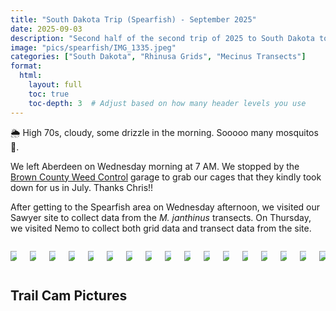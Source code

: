 ```yaml
---
title: "South Dakota Trip (Spearfish) - September 2025"
date: 2025-09-03
description: "Second half of the second trip of 2025 to South Dakota to collect data from *R. pilosa* grids and *M. janthinus* transects."
image: "pics/spearfish/IMG_1335.jpeg"
categories: ["South Dakota", "Rhinusa Grids", "Mecinus Transects"]
format:
  html:
    layout: full
    toc: true
    toc-depth: 3  # Adjust based on how many header levels you use
---
```


<!-- <div style="text-align: center; margin-top: 2em;">
  <a class="btn-small" href="spring25spearfish.qmd" role="button">
    View the Spearfish portion of this trip here →
  </a>
</div> -->

::: {.callout-note title="Weather"}
🌦️ High 70s, cloudy, some drizzle in the morning. Sooooo many mosquitos 🦟.
:::

We left Aberdeen on Wednesday morning at 7 AM. We stopped by the <a href="https://www.brown.sd.us/department/weed-pest" target="_blank">Brown County Weed Control</a> garage to grab our cages that they kindly took down for us in July. Thanks Chris!! 

After getting to the Spearfish area on Wednesday afternoon, we visited our Sawyer site to collect data from the *M. janthinus* transects. On Thursday, we visited Nemo to collect both grid data and transect data from the site. 

:::{.columns}
::: {.column width="33%" .px-2}
[![](pics/spearfish/IMG_1335.jpeg)](pics/spearfish/IMG_1335.jpeg){data-fancybox="gallery" data-caption=""}
:::
::: {.column width="33%" .px-2}
[![](pics/spearfish/IMG_1334.jpeg)](pics/spearfish/IMG_1334.jpeg){data-fancybox="gallery" data-caption=""}
:::

::: {.column width="33%" .px-2}
[![](pics/spearfish/IMG_1309.jpeg)](pics/spearfish/IMG_1309.jpeg){data-fancybox="gallery" data-caption=""}
:::

::: {.column width="33%" .px-2}
[![](pics/spearfish/IMG_1301.jpeg)](pics/spearfish/IMG_1301.jpeg){data-fancybox="gallery" data-caption=""}
:::

::: {.column width="33%" .px-2}
[![](pics/spearfish/IMG_1307.jpeg)](pics/spearfish/IMG_1307.jpeg){data-fancybox="gallery" data-caption=""}
:::

::: {.column width="33%" .px-2}
[![](pics/spearfish/IMG_1310.jpeg)](pics/spearfish/IMG_1310.jpeg){data-fancybox="gallery" data-caption=""}
:::

::: {.column width="33%" .px-2}
[![](pics/spearfish/IMG_1312.jpeg)](pics/spearfish/IMG_1312.jpeg){data-fancybox="gallery" data-caption=""}
:::

::: {.column width="33%" .px-2}
[![](pics/spearfish/IMG_1318.jpeg)](pics/spearfish/IMG_1318.jpeg){data-fancybox="gallery" data-caption=""}
:::

::: {.column width="33%" .px-2}
[![](pics/spearfish/IMG_1319.jpeg)](pics/spearfish/IMG_1319.jpeg){data-fancybox="gallery" data-caption=""}
:::

::: {.column width="33%" .px-2}
[![](pics/spearfish/IMG_1320.jpeg)](pics/spearfish/IMG_1320.jpeg){data-fancybox="gallery" data-caption=""}
:::

::: {.column width="33%" .px-2}
[![](pics/spearfish/IMG_1323.jpeg)](pics/spearfish/IMG_1323.jpeg){data-fancybox="gallery" data-caption=""}
:::

::: {.column width="33%" .px-2}
[![](pics/spearfish/IMG_1327.jpeg)](pics/spearfish/IMG_1327.jpeg){data-fancybox="gallery" data-caption=""}
:::

::: {.column width="33%" .px-2}
[![](pics/spearfish/IMG_1329.jpeg)](pics/spearfish/IMG_1329.jpeg){data-fancybox="gallery" data-caption=""}
:::

::: {.column width="33%" .px-2}
[![](pics/spearfish/IMG_1331.jpeg)](pics/spearfish/IMG_1331.jpeg){data-fancybox="gallery" data-caption=""}
:::

::: {.column width="33%" .px-2}
[![](pics/spearfish/IMG_1333.jpeg)](pics/spearfish/IMG_1333.jpeg){data-fancybox="gallery" data-caption=""}
:::

::: {.column width="33%" .px-2}
[![](pics/spearfish/IMG_1308.jpeg)](pics/spearfish/IMG_1308.jpeg){data-fancybox="gallery" data-caption=""}
:::

::: {.column width="33%" .px-2}
[![](pics/spearfish/IMG_1332.jpeg)](pics/spearfish/IMG_1332.jpeg){data-fancybox="gallery" data-caption=""}
:::
:::

## Trail Cam Pictures

:::{.columns}


:::



